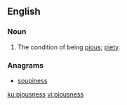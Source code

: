 ==English==

===Noun===
{{en-noun|-|es}}

# The condition of being [[pious]]; [[piety]].

===Anagrams===
* [[soupiness#English|soupiness]]

[[ku:piousness]]
[[vi:piousness]]